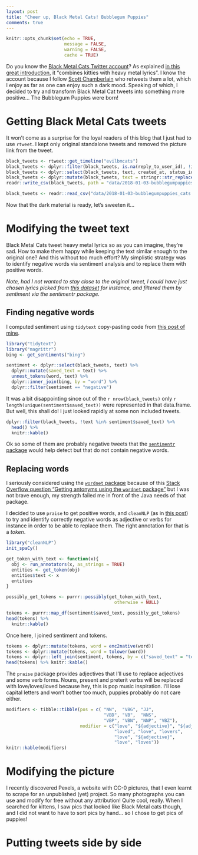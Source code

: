 ```yaml
---
layout: post
title: "Cheer up, Black Metal Cats! Bubblegum Puppies"
comments: true
---
```

```r
knitr::opts_chunk$set(echo = TRUE,
                      message = FALSE,
                      warning = FALSE, 
                      cache = TRUE) 
```

Do you know the [Black Metal Cats Twitter account](https://twitter.com/evilbmcats)? As explained [in this great introduction](https://nerdist.com/cats-twitter-heavy-metal-lyrics/), it "combines kitties with heavy metal lyrics". I know the account because I follow [Scott Chamberlain](https://twitter.com/sckottie) who retweets them a lot, which I enjoy as far as one can enjoy such a dark mood. Speaking of which, I decided to try and transform Black Metal Cat tweets into something more positive... The Bubblegum Puppies were born!

<!--more-->

# Getting Black Metal Cats tweets

It won't come as a surprise for the loyal readers of this blog that I just had to use `rtweet`. I kept only original standalone tweets and removed the picture link from the tweet.

```r
black_tweets <- rtweet::get_timeline("evilbmcats")
black_tweets <- dplyr::filter(black_tweets, is.na(reply_to_user_id), !is_retweet, !is_quote)
black_tweets <- dplyr::select(black_tweets, text, created_at, status_id)
black_tweets <- dplyr::mutate(black_tweets, text = stringr::str_replace(text, "https.*", ""))
readr::write_csv(black_tweets, path = "data/2018-01-03-bubblegumpuppies_cats.csv")
```

```r
black_tweets <- readr::read_csv("data/2018-01-03-bubblegumpuppies_cats.csv")

```

Now that the dark material is ready, let's sweeten it...

# Modifying the tweet text

Black Metal Cats tweet heavy metal lyrics so as you can imagine, they're sad. How to make them happy while keeping the text similar enough to the original one? And this without too much effort? My simplistic strategy was to identify negative words via sentiment analysis and to replace them with positive words. 

_Note, had I not wanted to stay close to the original tweet, I could have just chosen lyrics picked from [this dataset](https://www.rdocumentation.org/packages/billboard/versions/0.1.0/topics/lyrics) for instance, and filtered them by sentiment via the sentimentr package._

## Finding negative words

I computed sentiment using `tidytext` copy-pasting code from [this post of mine](http://www.masalmon.eu/2017/10/02/guardian-experience/).

```r
library("tidytext")
library("magrittr")
bing <- get_sentiments("bing")

sentiment <- dplyr::select(black_tweets, text) %>%
  dplyr::mutate(saved_text = text) %>%
  unnest_tokens(word, text) %>%
  dplyr::inner_join(bing, by = "word") %>%
  dplyr::filter(sentiment == "negative")

``` 

It was a bit disappointing since out of the `r nrow(black_tweets)` only `r length(unique(sentiment$saved_text))` were represented in that data.frame. But well, this shall do! I just looked rapidly at some non included tweets.


```r
dplyr::filter(black_tweets, !text %in% sentiment$saved_text) %>%
  head() %>%
  knitr::kable()

```

Ok so some of them are probably negative tweets that the [`sentimentr` package](https://cran.r-project.org/web/packages/sentimentr/README.html) would help detect but that do not contain negative words.

## Replacing words

I seriously considered using the [`wordnet` package](https://cran.r-project.org/web/packages/wordnet/index.html) because of this [Stack Overflow question "Getting antonyms using the `wordnet` package"](https://stackoverflow.com/questions/19360107/getting-antonyms-using-the-r-wordnet-package) but I was not brave enough, my strength failed me in front of the Java needs of that package. 

I decided to use `praise` to get positive words, and `cleanNLP` (as in [this post](http://www.masalmon.eu/2017/12/05/badderb/)) to try and identify correctly negative words as adjective or verbs for instance in order to be able to replace them. The right annotation for that is a _token_. 


```r
library("cleanNLP")
init_spaCy()

get_token_with_text <- function(x){
  obj <- run_annotators(x, as_strings = TRUE)
  entities <- get_token(obj)
  entities$text <- x
  entities
}

possibly_get_tokens <- purrr::possibly(get_token_with_text,
                                         otherwise = NULL)

tokens <- purrr::map_df(sentiment$saved_text, possibly_get_tokens)
head(tokens) %>%
  knitr::kable()
```

Once here, I joined sentiment and tokens.

```r
tokens <- dplyr::mutate(tokens, word = enc2native(word))
tokens <- dplyr::mutate(tokens, word = tolower(word))
tokens <- dplyr::left_join(sentiment, tokens, by = c("saved_text" = "text", "word"))
head(tokens) %>% knitr::kable()
```

The `praise` package provides adjectives that I'll use to replace adjectives and some verb forms. Nouns, present and preterit verbs will be replaced with love/loves/loved because hey, this is pop music inspiration. I'll lose capital letters and won't bother too much, puppies probably do not care either.

```r
modifiers <- tibble::tibble(pos = c( "NN",  "VBG", "JJ", 
                                     "VBD", "VB",  "NNS", 
                                     "VBP", "VBN", "NNP", "VBZ"),
                            modifier = c("love", "${adjective}", "${adjective}",
                                         "loved", "love", "lovers",
                                         "love", "${adjective}",
                                         "love", "loves"))
knitr::kable(modifiers)

```


# Modifying the picture




I recently discovered Pexels, a website with CC-0 pictures, that I even learnt to scrape for an unpublished (yet) project. So many photographs you can use and modify for free without any attribution! Quite cool, really. When I searched for kittens, I saw pics that looked like Black Metal cats though, and I did not want to have to sort pics by hand... so I chose to get pics of puppies!

# Putting tweets side by side
